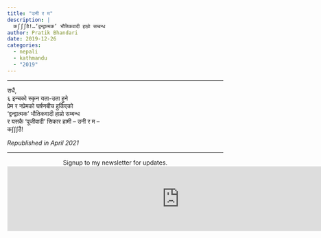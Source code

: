 ```yaml
---
title: "उनी र म"
description: |
  कʃʃʃठै!…‘द्वन्द्वात्मक’ भौतिकवादी हाम्रो सम्बन्ध
author: Pratik Bhandari
date: 2019-12-26
categories:
  - nepali
  - kathmandu
  - "2019"
---
```


<!-- Oh, so some links brought you here. Cool.\ -->

***

सधैं,
\
६ इन्चको स्कृन यता-उता हुने
\
प्रेम र नप्रेमको घर्षणबीच हुर्किएको
\
'द्वन्द्वात्मक' भौतिकवादी हाम्रो सम्बन्ध
\
र यसकै 'पूजीवादी' सिकार हामी -- उनी र म --
\
कʃʃʃठै!

_Republished in April 2021_

***

<div
<b style="text-align:center;">Signup to my newsletter for updates.</b>
</div>

<iframe
src="https://drpratik.substack.com/embed" width="800" height="150" style="border:1px solid #EEE; background:white;" frameborder="0" scrolling="no">
</iframe>
 